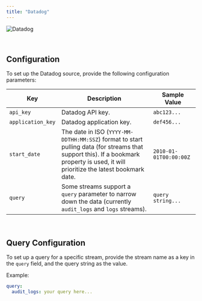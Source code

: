 ```yaml
---
title: "Datadog"
---
```


![Datadog](https://imgix.datadoghq.com/img/about/presskit/logo-v/dd_vertical_white.png?auto=format&fit=max&w=847)

<br/>

## Configuration

To set up the Datadog source, provide the following configuration parameters:

| Key                | Description                                                                                                                  | Sample Value        |
| ------------------ | ---------------------------------------------------------------------------------------------------------------------------- | ------------------- |
| `api_key`          | Datadog API key.                                                                                                              | `abc123...`         |
| `application_key`  | Datadog application key.                                                                                                      | `def456...`         |
| `start_date`       | The date in ISO (`YYYY-MM-DDTHH:MM:SSZ`) format to start pulling data (for streams that support this). If a bookmark property is used, it will prioritize the latest bookmark date. | `2010-01-01T00:00:00Z` |
| `query`            | Some streams support a `query` parameter to narrow down the data (currently `audit_logs` and `logs` streams).                | `query string...`   |

<br/>

## Query Configuration

To set up a query for a specific stream, provide the stream name as a key in the `query` field, and the query string as the value.

Example:

```yaml
query:
  audit_logs: your query here...
```
<br />
